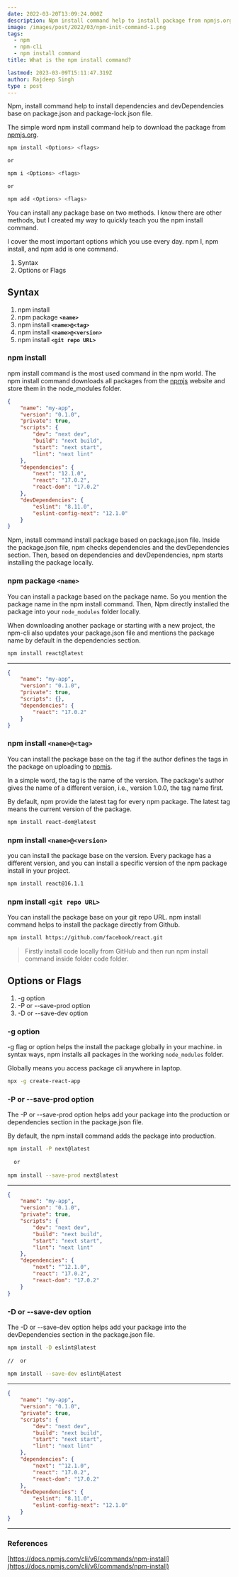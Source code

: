 ```yaml
---
date: 2022-03-20T13:09:24.000Z
description: Npm install command help to install package from npmjs.org
image: /images/post/2022/03/npm-init-command-1.png
tags:
  - npm
  - npm-cli
  - npm install command
title: What is the npm install command?

lastmod: 2023-03-09T15:11:47.319Z
author: Rajdeep Singh
type : post
---
```


Npm, install command help to install dependencies and devDependencies base on package.json and package-lock.json file.

The simple word npm install command help to download the package from [npmjs.org](https://www.npmjs.com/).

```bash
npm install <Options> <flags>

or

npm i <Options> <flags>

or

npm add <Options> <flags>
```

You can install any package base on two methods. I know there are other methods,
but I created my way to quickly teach you the npm install command.

<Alert>
I cover the most important options which you use every day. npm I, npm install, and npm add is one command. 
</Alert>


1. Syntax
2. Options or Flags

## Syntax

1. npm install
2. npm package **`<name>`**
3. npm install **`<name>@<tag>`**
4. npm install **`<name>@<version>`**
5. npm install **`<git repo URL>`**

### npm install

npm install command is the most used command in the npm world. The npm install
command downloads all packages from the [npmjs](https://www.npmjs.com/) website
and store them in the node_modules folder.

```json
{
	"name": "my-app",
	"version": "0.1.0",
	"private": true,
	"scripts": {
		"dev": "next dev",
		"build": "next build",
		"start": "next start",
		"lint": "next lint"
	},
	"dependencies": {
		"next": "12.1.0",
		"react": "17.0.2",
		"react-dom": "17.0.2"
	},
	"devDependencies": {
		"eslint": "8.11.0",
		"eslint-config-next": "12.1.0"
	}
}
```

Npm, install command install package based on package.json file. Inside the
package.json file, npm checks dependencies and the devDependencies section.
Then, based on dependencies and devDependencies, npm starts installing the
package locally.

### npm package **`<name>`**

You can install a package based on the package name. So you mention the package
name in the npm install command. Then, Npm directly installed the package into
your `node_modules` folder locally.

When downloading another package or starting with a new project, the npm-cli
also updates your package.json file and mentions the package name by default in
the dependencies section.

```bash
npm install react@latest
```

---

```json
{
	"name": "my-app",
	"version": "0.1.0",
	"private": true,
	"scripts": {},
	"dependencies": {
		"react": "17.0.2"
	}
}
```

### npm install `<name>@<tag>`

You can install the package base on the tag if the author defines the tags in the package on uploading to [npmjs](https://www.npmjs.com/).

In a simple word, the tag is the name of the version. The package's author gives the name of a different version, i.e., version 1.0.0, the tag name first.

By default, npm provide the latest tag for every npm package. The latest tag means the current version of the package.

```bash
npm install react-dom@latest
```

### npm install `<name>@<version>`

you can install the package base on the version. Every package has a different version, and you can install a specific version of the npm package install in
your project.

```bash
npm install react@16.1.1
```

### npm install `<git repo URL>`

You can install the package base on your git repo URL. npm install command helps to install the package directly from Github.

```bash
npm install https://github.com/facebook/react.git
```

> Firstly install code locally from GitHub and then run npm install command
> inside folder code folder.

## Options or Flags

1. -g option
2. -P or --save-prod option
3. -D or --save-dev option

### -g option

-g flag or option helps the install the package globally in your machine. in syntax ways, npm installs all packages in the working `node_modules` folder.

Globally means you access package cli anywhere in laptop.

```bash
npx -g create-react-app
```

### -P or --save-prod option

The -P or --save-prod option helps add your package into the production or dependencies section in the package.json file.

By default, the npm install command adds the package into production.

```bash
npm install -P next@latest
  
  or
  
npm install --save-prod next@latest
```

---

```json
{
	"name": "my-app",
	"version": "0.1.0",
	"private": true,
	"scripts": {
		"dev": "next dev",
		"build": "next build",
		"start": "next start",
		"lint": "next lint"
	},
	"dependencies": {
		"next": "^12.1.0",
		"react": "17.0.2",
		"react-dom": "17.0.2"
	}
}
```

### -D or --save-dev option

The -D or --save-dev option helps add your package into the devDependencies
section in the package.json file.

```bash
npm install -D eslint@latest
  
//  or
  
npm install --save-dev eslint@latest
```

---

```json
{
	"name": "my-app",
	"version": "0.1.0",
	"private": true,
	"scripts": {
		"dev": "next dev",
		"build": "next build",
		"start": "next start",
		"lint": "next lint"
	},
	"dependencies": {
		"next": "^12.1.0",
		"react": "17.0.2",
		"react-dom": "17.0.2"
	},
	"devDependencies": {
		"eslint": "8.11.0",
		"eslint-config-next": "12.1.0"
	}
}
```

---

### References

[https://docs.npmjs.com/cli/v6/commands/npm-install](https://docs.npmjs.com/cli/v6/commands/npm-install)
